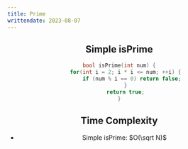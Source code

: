 ```yaml
---
title: Prime
writtendate: 2023-08-07
---
```


<Header />


## Simple isPrime

```cpp
bool isPrime(int num) {
    for(int i = 2; i * i <= num; ++i) {
        if (num % i == 0) return false;
    }
    return true;
}
```


## Time Complexity

- Simple isPrime: $O(\sqrt N)$

<Comment />
